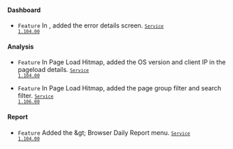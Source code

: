 #### Dashboard​

- <code class="Feature">Feature</code> In <Cmdname sid="side_rumErrorDashboard" className="uitext" />, added the error details screen. <code class='changelog-service'><a href="../release-notes/service/service-1_104_x"><code class='changelog-service'>Service 1.104.00​</code></a></code>

#### Analysis​

- <code class="Feature">Feature</code> In <span class="uitext">Page Load Hitmap</span>, added the OS version and client IP in the pageload details. <code class='changelog-service'><a href="../release-notes/service/service-1_104_x"><code class='changelog-service'>Service 1.104.00​</code></a></code>

- <code class="Feature">Feature</code> In <span class="uitext">Page Load Hitmap</span>, added the page group filter and search filter. <code class='changelog-service'><a href="../release-notes/service/service-1_106_x"><code class='changelog-service'>Service 1.106.00​</code></a></code>

#### Report​

- <code class="Feature">Feature</code> Added the <Cmdname sid="side_report" className="uitext" /> &amp;gt; <span class="uitext">Browser Daily Report</span> menu. <code class='changelog-service'><a href="../release-notes/service/service-1_104_x"><code class='changelog-service'>Service 1.104.00​</code></a></code>
